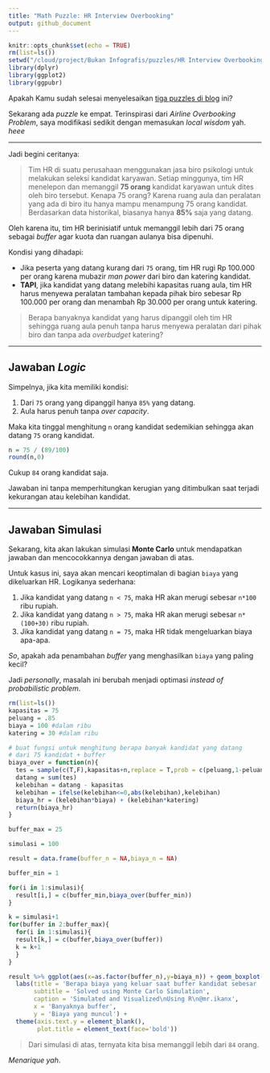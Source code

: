 ```yaml
---
title: "Math Puzzle: HR Interview Overbooking"
output: github_document
---
```


```r
knitr::opts_chunk$set(echo = TRUE)
rm(list=ls())
setwd("/cloud/project/Bukan Infografis/puzzles/HR Interview Overbooking")
library(dplyr)
library(ggplot2)
library(ggpubr)
```

Apakah Kamu sudah selesai menyelesaikan [tiga puzzles di blog](https://ikanx101.github.io/tags/#monte-carlo) ini?

Sekarang ada _puzzle_ ke empat. Terinspirasi dari _Airline Overbooking Problem_, saya modifikasi sedikit dengan memasukan _local wisdom_ yah. _heee_

____

Jadi begini ceritanya:

> Tim HR di suatu perusahaan menggunakan jasa biro psikologi untuk melakukan seleksi kandidat karyawan. Setiap minggunya, tim HR menelepon dan memanggil __75 orang__ kandidat karyawan untuk dites oleh biro tersebut. Kenapa 75 orang? Karena ruang aula dan peralatan yang ada di biro itu hanya mampu menampung 75 orang kandidat. Berdasarkan data historikal, biasanya hanya __85%__ saja yang datang.

Oleh karena itu, tim HR berinisiatif untuk memanggil lebih dari 75 orang sebagai _buffer_ agar kuota dan ruangan aulanya bisa dipenuhi.

Kondisi yang dihadapi:

- Jika peserta yang datang kurang dari `75` orang, tim HR rugi Rp 100.000 per orang karena mubazir _man power_ dari biro dan katering kandidat. 
- __TAPI__, jika kandidat yang datang melebihi kapasitas ruang aula, tim HR harus menyewa peralatan tambahan kepada pihak biro sebesar Rp 100.000 per orang dan menambah Rp 30.000 per orang untuk katering.

> Berapa banyaknya kandidat yang harus dipanggil oleh tim HR sehingga ruang aula penuh tanpa harus menyewa peralatan dari pihak biro dan tanpa ada _overbudget_ katering?

_____

## Jawaban _Logic_

Simpelnya, jika kita memiliki kondisi:

1. Dari `75` orang yang dipanggil hanya `85%` yang datang.
2. Aula harus penuh tanpa _over capacity_.

Maka kita tinggal menghitung `n` orang kandidat sedemikian sehingga akan datang `75` orang kandidat.

```r
n = 75 / (89/100)
round(n,0)
```

Cukup `84` orang kandidat saja.

Jawaban ini tanpa memperhitungkan kerugian yang ditimbulkan saat terjadi kekurangan atau kelebihan kandidat.

____

## Jawaban Simulasi

Sekarang, kita akan lakukan simulasi __Monte Carlo__ untuk mendapatkan jawaban dan mencocokkannya dengan jawaban di atas.

Untuk kasus ini, saya akan mencari keoptimalan di bagian `biaya` yang dikeluarkan HR. Logikanya sederhana:

1. Jika kandidat yang datang `n < 75`, maka HR akan merugi sebesar `n*100` ribu rupiah.
2. Jika kandidat yang datang `n > 75`, maka HR akan merugi sebesar `n*(100+30)` ribu rupiah.
3. Jika kandidat yang datang `n = 75`, maka HR tidak mengeluarkan biaya apa-apa.

_So_, apakah ada penambahan _buffer_ yang menghasilkan `biaya` yang paling kecil?

Jadi _personally_, masalah ini berubah menjadi optimasi _instead of probabilistic problem_.

```r
rm(list=ls())
kapasitas = 75
peluang = .85
biaya = 100 #dalam ribu
katering = 30 #dalam ribu

# buat fungsi untuk menghitung berapa banyak kandidat yang datang
# dari 75 kandidat + buffer
biaya_over = function(n){
  tes = sample(c(T,F),kapasitas+n,replace = T,prob = c(peluang,1-peluang))
  datang = sum(tes)
  kelebihan = datang - kapasitas
  kelebihan = ifelse(kelebihan<=0,abs(kelebihan),kelebihan)
  biaya_hr = (kelebihan*biaya) + (kelebihan*katering)
  return(biaya_hr)
}

buffer_max = 25

simulasi = 100

result = data.frame(buffer_n = NA,biaya_n = NA)

buffer_min = 1

for(i in 1:simulasi){
  result[i,] = c(buffer_min,biaya_over(buffer_min))
}

k = simulasi+1
for(buffer in 2:buffer_max){
  for(i in 1:simulasi){
  result[k,] = c(buffer,biaya_over(buffer))
  k = k+1
  }
}

result %>% ggplot(aes(x=as.factor(buffer_n),y=biaya_n)) + geom_boxplot() +
  labs(title = 'Berapa biaya yang keluar saat buffer kandidat sebesar ... ?',
       subtitle = 'Solved using Monte Carlo Simulation',
       caption = 'Simulated and Visualized\nUsing R\n@mr.ikanx',
       x = 'Banyaknya buffer',
       y = 'Biaya yang muncul') +
  theme(axis.text.y = element_blank(),
        plot.title = element_text(face='bold'))
```

> Dari simulasi di atas, ternyata kita bisa memanggil lebih dari `84` orang.

_Menarique yah_.